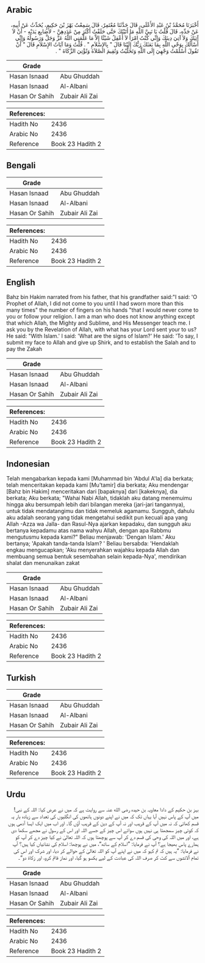 ## Arabic


<div dir="rtl" lang="ar" style={{fontSize:'larger',backgroundColor:'#f8f9fa',padding:20}}>
أَخْبَرَنَا مُحَمَّدُ بْنُ عَبْدِ الأَعْلَى، قَالَ حَدَّثَنَا مُعْتَمِرٌ، قَالَ سَمِعْتُ بَهْزَ بْنَ حَكِيمٍ، يُحَدِّثُ عَنْ أَبِيهِ، عَنْ جَدِّهِ، قَالَ قُلْتُ يَا نَبِيَّ اللَّهِ مَا أَتَيْتُكَ حَتَّى حَلَفْتُ أَكْثَرَ مِنْ عَدَدِهِنَّ - لأَصَابِعِ يَدَيْهِ - أَنْ لاَ آتِيَكَ وَلاَ آتِيَ دِينَكَ وَإِنِّي كُنْتُ امْرَأً لاَ أَعْقِلُ شَيْئًا إِلاَّ مَا عَلَّمَنِي اللَّهُ عَزَّ وَجَلَّ وَرَسُولُهُ وَإِنِّي أَسْأَلُكَ بِوَحْىِ اللَّهِ بِمَا بَعَثَكَ رَبُّكَ إِلَيْنَا قَالَ ‏"‏ بِالإِسْلاَمِ ‏"‏ ‏.‏ قُلْتُ وَمَا آيَاتُ الإِسْلاَمِ قَالَ ‏"‏ أَنْ تَقُولَ أَسْلَمْتُ وَجْهِيَ إِلَى اللَّهِ وَتَخَلَّيْتُ وَتُقِيمَ الصَّلاَةَ وَتُؤْتِيَ الزَّكَاةَ ‏"‏ ‏.‏
</div>
<div style={{backgroundColor:'#f8f9fa',padding:20, marginBottom: 10}}><table> <thead> <tr> <th>Grade</th> <th></th> </tr> </thead> <tbody> <tr><td>Hasan Isnaad</td><td>Abu Ghuddah</td></tr><tr><td>Hasan Isnaad</td><td>Al-Albani</td></tr><tr><td>Hasan Or Sahih</td><td>Zubair Ali Zai</td></tr></tbody></table><table> <thead> <tr> <th>References:</th> <th></th> </tr> </thead> <tbody><tr><td>Hadith No</td><td>2436</td></tr><tr><td>Arabic No</td><td>2436</td></tr><tr><td>Reference</td><td>Book 23 Hadith 2</td></tr></tbody></table></div>

## Bengali


<div dir="ltr" lang="bn" style={{fontSize:'larger',backgroundColor:'#f8f9fa',padding:20}}>

</div>
<div style={{backgroundColor:'#f8f9fa',padding:20, marginBottom: 10}}><table> <thead> <tr> <th>Grade</th> <th></th> </tr> </thead> <tbody> <tr><td>Hasan Isnaad</td><td>Abu Ghuddah</td></tr><tr><td>Hasan Isnaad</td><td>Al-Albani</td></tr><tr><td>Hasan Or Sahih</td><td>Zubair Ali Zai</td></tr></tbody></table><table> <thead> <tr> <th>References:</th> <th></th> </tr> </thead> <tbody><tr><td>Hadith No</td><td>2436</td></tr><tr><td>Arabic No</td><td>2436</td></tr><tr><td>Reference</td><td>Book 23 Hadith 2</td></tr></tbody></table></div>

## English


<div dir="ltr" lang="en" style={{fontSize:'larger',backgroundColor:'#f8f9fa',padding:20}}>
Bahz bin Hakim narrated from his father, that his grandfather said:"I said: 'O Prophet of Allah, I did not come to you until I had sworn more than this many times" the number of fingers on his hands "that I would never come to you or follow your religion. I am a man who does not know anything except that which Allah, the Mighty and Sublime, and His Messenger teach me. I ask you by the Revelation of Allah, with what has your Lord sent your to us? He said: "With Islam.' I said: 'What are the signs of Islam?' He said: 'To say, I submit my face to Allah and give up Shirk, and to establish the Salah and to pay the Zakah
</div>
<div style={{backgroundColor:'#f8f9fa',padding:20, marginBottom: 10}}><table> <thead> <tr> <th>Grade</th> <th></th> </tr> </thead> <tbody> <tr><td>Hasan Isnaad</td><td>Abu Ghuddah</td></tr><tr><td>Hasan Isnaad</td><td>Al-Albani</td></tr><tr><td>Hasan Or Sahih</td><td>Zubair Ali Zai</td></tr></tbody></table><table> <thead> <tr> <th>References:</th> <th></th> </tr> </thead> <tbody><tr><td>Hadith No</td><td>2436</td></tr><tr><td>Arabic No</td><td>2436</td></tr><tr><td>Reference</td><td>Book 23 Hadith 2</td></tr></tbody></table></div>

## Indonesian


<div dir="ltr" lang="id" style={{fontSize:'larger',backgroundColor:'#f8f9fa',padding:20}}>
Telah mengabarkan kepada kami [Muhammad bin 'Abdul A'la] dia berkata; telah menceritakan kepada kami [Mu'tamir] dia berkata; Aku mendengar [Bahz bin Hakim] menceritakan dari [bapaknya] dari [kakeknya], dia berkata; Aku berkata; "Wahai Nabi Allah, tidaklah aku datang menemuimu hingga aku bersumpah lebih dari bilangan mereka (jari-jari tangannya), untuk tidak mendatangimu dan tidak memeluk agamamu. Sungguh, dahulu aku adalah seorang yang tidak mengetahui sedikit pun kecuali apa yang Allah -Azza wa Jalla- dan Rasul-Nya ajarkan kepadaku, dan sungguh aku bertanya kepadamu atas nama wahyu Allah, dengan apa Rabbmu mengutusmu kepada kami?" Beliau menjawab: 'Dengan Islam.' Aku bertanya; 'Apakah tanda-tanda Islam? ' Beliau bersabda: 'Hendaklah engkau mengucapkan; 'Aku menyerahkan wajahku kepada Allah dan membuang semua bentuk sesembahan selain kepada-Nya', mendirikan shalat dan menunaikan zakat
</div>
<div style={{backgroundColor:'#f8f9fa',padding:20, marginBottom: 10}}><table> <thead> <tr> <th>Grade</th> <th></th> </tr> </thead> <tbody> <tr><td>Hasan Isnaad</td><td>Abu Ghuddah</td></tr><tr><td>Hasan Isnaad</td><td>Al-Albani</td></tr><tr><td>Hasan Or Sahih</td><td>Zubair Ali Zai</td></tr></tbody></table><table> <thead> <tr> <th>References:</th> <th></th> </tr> </thead> <tbody><tr><td>Hadith No</td><td>2436</td></tr><tr><td>Arabic No</td><td>2436</td></tr><tr><td>Reference</td><td>Book 23 Hadith 2</td></tr></tbody></table></div>

## Turkish


<div dir="ltr" lang="tr" style={{fontSize:'larger',backgroundColor:'#f8f9fa',padding:20}}>

</div>
<div style={{backgroundColor:'#f8f9fa',padding:20, marginBottom: 10}}><table> <thead> <tr> <th>Grade</th> <th></th> </tr> </thead> <tbody> <tr><td>Hasan Isnaad</td><td>Abu Ghuddah</td></tr><tr><td>Hasan Isnaad</td><td>Al-Albani</td></tr><tr><td>Hasan Or Sahih</td><td>Zubair Ali Zai</td></tr></tbody></table><table> <thead> <tr> <th>References:</th> <th></th> </tr> </thead> <tbody><tr><td>Hadith No</td><td>2436</td></tr><tr><td>Arabic No</td><td>2436</td></tr><tr><td>Reference</td><td>Book 23 Hadith 2</td></tr></tbody></table></div>

## Urdu


<div dir="rtl" lang="ur" style={{fontSize:'larger',backgroundColor:'#f8f9fa',padding:20}}>
بہز بن حکیم کے دادا معاویہ بن حیدہ رضی الله عنہ سے روایت ہے کہ میں نے عرض کیا: اللہ کے نبی! میں آپ کے پاس نہیں آیا یہاں تک کہ میں نے اپنے دونوں ہاتھوں کی انگلیوں کی تعداد سے زیادہ بار یہ قسم کھائی کہ نہ میں آپ کے قریب اور نہ آپ کے دین کے قریب آؤں گا۔ اور اب میں ایک ایسا آدمی ہوں کہ کوئی چیز سمجھتا ہی نہیں ہوں سوائے اس چیز کے جسے اللہ اور اس کے رسول نے مجھے سکھا دی ہے، اور میں اللہ کی وحی کی قسم دے کر آپ سے پوچھتا ہوں کہ اللہ تعالیٰ نے کیا چیز دے کر آپ کو ہمارے پاس بھیجا ہے؟ آپ نے فرمایا: ”اسلام کے ساتھ“، میں نے پوچھا: اسلام کی نشانیاں کیا ہیں؟ آپ نے فرمایا: ”یہ ہیں کہ تم کہو کہ میں نے اپنے آپ کو اللہ تعالیٰ کے حوالے کر دیا، اور شرک اور اس کی تمام آلائشوں سے کٹ کر صرف اللہ کی عبادت کے لیے یکسو ہو گیا، اور نماز قائم کرو، اور زکاۃ دو“۔
</div>
<div style={{backgroundColor:'#f8f9fa',padding:20, marginBottom: 10}}><table> <thead> <tr> <th>Grade</th> <th></th> </tr> </thead> <tbody> <tr><td>Hasan Isnaad</td><td>Abu Ghuddah</td></tr><tr><td>Hasan Isnaad</td><td>Al-Albani</td></tr><tr><td>Hasan Or Sahih</td><td>Zubair Ali Zai</td></tr></tbody></table><table> <thead> <tr> <th>References:</th> <th></th> </tr> </thead> <tbody><tr><td>Hadith No</td><td>2436</td></tr><tr><td>Arabic No</td><td>2436</td></tr><tr><td>Reference</td><td>Book 23 Hadith 2</td></tr></tbody></table></div>